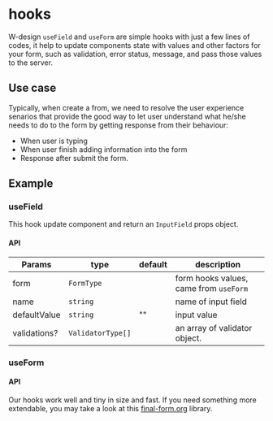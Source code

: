 
# hooks

W-design `useField` and `useForm` are simple hooks with just a few
lines of codes, it help to update components state with values and other factors for your
form, such as validation, error status, message, and pass those values to the server.

## Use case

Typically, when create a from, we need to resolve the user experience senarios that provide the good way to let user
understand what he/she needs to do to the form by getting response from their behaviour:

- When user is typing
- When user finish adding information into the form
- Response after submit the form.

## Example

<FormExample />

### useField

This hook update component and return an `InputField` props object.

#### API

| Params       | type              | default | description                            |
| ------------ | ----------------- | ------- | -------------------------------------- |
| form         | `FormType`        |         | form hooks values, came from `useForm` |
| name         | `string`          |         | name of input field                    |
| defaultValue | `string`          | ""      | input value                            |
| validations? | `ValidatorType[]` |         | an array of validator object.          |

### useForm

#### API

Our hooks work well and tiny in size and fast. If you need something more extendable, you
may take a look at this [final-form.org](https://final-form.org) library.
